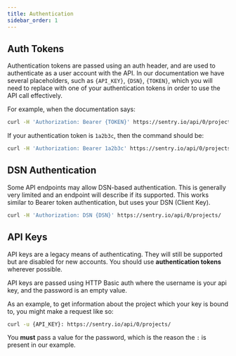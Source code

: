 ```yaml
---
title: Authentication
sidebar_order: 1
---
```


## Auth Tokens

Authentication tokens are passed using an auth header, and are used to authenticate as a user account with the API. In our documentation we have several placeholders, such as `{API_KEY}`, `{DSN}`, `{TOKEN}`, which you will need to replace with one of your authentication tokens in order to use the API call effectively. 


For example, when the documentation says:

```bash
curl -H 'Authorization: Bearer {TOKEN}' https://sentry.io/api/0/projects/
```

If your authentication token is `1a2b3c`, then the command should be:
```bash
curl -H 'Authorization: Bearer 1a2b3c' https://sentry.io/api/0/projects/
```


## DSN Authentication

Some API endpoints may allow DSN-based authentication. This is generally very limited and an endpoint will describe if its supported. This works similar to Bearer token authentication, but uses your DSN (Client Key).

```bash
curl -H 'Authorization: DSN {DSN}' https://sentry.io/api/0/projects/
```

## API Keys

<Alert level="warning" title="Note">

API keys are a legacy means of authenticating. They will still be supported but are disabled for new accounts. You should use **authentication tokens** wherever possible.

</Alert>

API keys are passed using HTTP Basic auth where the username is your api key, and the password is an empty value.

As an example, to get information about the project which your key is bound to, you might make a request like so:

```bash
curl -u {API_KEY}: https://sentry.io/api/0/projects/
```

<Note>

You **must** pass a value for the password, which is the reason the `:` is present in our example.

</Note>
